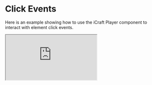# Click Events

Here is an example showing how to use the iCraft Player component to interact with element click events.

<iframe
  src='https://7lxn6d-8000.csb.app'
  style={{
    width: "100%",
    height: "500px",
    marginTop: "24px",
    border: "0",
    borderRadius: "4px",
    overflow: "hidden",
  }}
  title='iCraft Player - onClick'
/>

[![Edit boring-cookies-7lxn6d](https://codesandbox.io/static/img/play-codesandbox.svg)](https://codesandbox.io/p/devbox/boring-cookies-7lxn6d?embed=1&file=%2Fsrc%2Fpages%2Findex.tsx)

```tsx
import type {
  ClickParams,
  Element3D,
  ICraftPlayerInstance,
} from '@icraft/player';
import { ICraftPlayer } from '@icraft/player';
import { useCallback, useLayoutEffect, useRef, useState } from 'react';

export default () => {
  const instanceRef = useRef<ICraftPlayerInstance>();

  const [activeKey, setActiveKey] = useState<string>('');

  const onClick = useCallback((params: ClickParams) => {
    const { item } = params;
    console.log(params, item);
    setActiveKey(item?.key || '');
  }, []);

  useLayoutEffect(() => {
    const instance = instanceRef.current;
    if (!instance || !activeKey) {
      return;
    }
    let timmer: string | number | NodeJS.Timeout | undefined;
    let activeElement: Element3D | undefined;

    const flash = () => {
      const element = instance?.getElementByKey(activeKey);
      if (element) {
        activeElement = element;
        element?.setVisible((visible) => !visible);
      }
    };
    console.log('instance', instance);
    timmer = setInterval(flash, 500);

    return () => {
      if (timmer) {
        activeElement?.setVisible(true);
        clearInterval(timmer);
      }
    };
  }, [activeKey]);

  return (
    <ICraftPlayer
      fileUrl="/car-structure.iplayer"
      onClick={onClick}
      ref={instanceRef}
    />
  );
};


```
